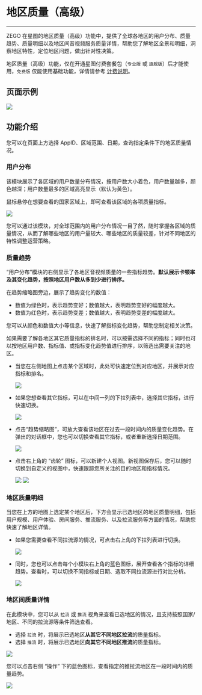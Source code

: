 # 地区质量（高级）

- - -

ZEGO 在星图的地区质量（高级）功能中，提供了全球各地区的用户分布、质量趋势、质量明细以及地区间音视频服务质量详情，帮助您了解地区全景和明细，洞察地区特性，定位地区问题，做出针对性决策。

<Warning title="注意">

地区质量（高级）功能，仅在开通星图付费套餐包（`专业版` 或 `旗舰版`）后才能使用，`免费版` 仅能使用基础功能，详情请参考 [计费说明](./../../Introduction/Pricing.mdx)。
</Warning>


## 页面示例

<Frame width="512" height="auto" caption=""><img src="https://storage.zego.im/sdk-doc/Pics/Prism/Operation_Dashboard_intro_3.png" /></Frame>


## 功能介绍

您可以在页面上方选择 AppID、区域范围、日期，查询指定条件下的地区质量情况。

### 用户分布

该模块展示了各区域的用户数量分布情况，按用户数大小着色，用户数量越多，颜色越深；用户数量最多的区域高亮显示（默认为黄色）。

鼠标悬停在想要查看的国家区域上，即可查看该区域的各项质量指标。

<Frame width="512" height="auto" caption=""><img src="https://storage.zego.im/sdk-doc/Pics/Prism/Operation_Dashboard_intro_3_1.png" /></Frame>

您可以通过该模块，对全球范围内的用户分布情况一目了然，随时掌握各区域的质量情况，从而了解哪些地区的用户量较大、哪些地区的质量较差，针对不同地区的特性调整运营策略。

### 质量趋势

“用户分布”模块的右侧显示了各地区音视频质量的一些指标趋势。**默认展示卡顿率及其变化趋势，按照地区用户数从多到少进行排序。**

在趋势缩略图旁边，展示了趋势变化的数值：

- 数值为绿色时，表示趋势变好；数值越大，表明趋势变好的幅度越大。
- 数值为红色时，表示趋势变差；数值越大，表明趋势变差的幅度越大。

您可以从颜色和数值大小等信息，快速了解指标变化趋势，帮助您制定相关决策。

如果需要了解各地区其它质量指标的排名时，可以按需选择不同的指标；同时也可以按地区用户数、指标值、或指标变化趋势值进行排序，以筛选出需要关注的地区。

- 当您在左侧地图上点击某个区域时，此处可快速定位到对应地区，并展示对应指标和排名。

    <Frame width="512" height="auto" caption=""><img src="https://storage.zego.im/sdk-doc/Pics/Prism/Operation_Dashboard_intro_3_2.png" /></Frame>

- 如果您想查看其它指标，可以在中间一列的下拉列表中，选择其它指标，进行快速切换。

    <Frame width="512" height="auto" caption=""><img src="https://storage.zego.im/sdk-doc/Pics/Prism/Operation_Dashboard_intro_3_3.png" /></Frame>

- 点击“趋势缩略图”，可放大查看该地区在过去一段时间内的质量变化趋势。在弹出的对话框中，您也可以切换查看其它指标，或者重新选择日期范围。

    <Frame width="512" height="auto" caption=""><img src="https://storage.zego.im/sdk-doc/Pics/Prism/Operation_Dashboard_intro_3_4.png" /></Frame>

- 点击右上角的 “齿轮” 图标，可以新建个人视图。新视图保存后，您可以随时切换到自定义的视图中，快速跟踪您所关注的目的地区和指标情况。

    <Frame width="512" height="auto" caption=""><img src="https://storage.zego.im/sdk-doc/Pics/Prism/Operation_Dashboard_intro_3_5.png" /></Frame>

    <Frame width="512" height="auto" caption=""><img src="https://storage.zego.im/sdk-doc/Pics/Prism/Operation_Dashboard_intro_3_6.png" /></Frame>

### 地区质量明细

当您在上方的地图上选定某个地区后，下方会显示已选地区的地区质量明细，包括用户规模、用户体验、房间服务、推流服务、以及拉流服务等方面的情况，帮助您快速了解地区详情。

- 如果您需要查看不同拉流源的情况，可点击右上角的下拉列表进行切换。

    <Frame width="512" height="auto" caption=""><img src="https://storage.zego.im/sdk-doc/Pics/Prism/Operation_Dashboard_intro_3_7.png" /></Frame>

- 同时，您也可以点击每个小模块右上角的蓝色图标，展开查看各个指标的详细趋势。查看时，可以切换不同指标或日期、选取不同拉流源进行对比分析。

    <Frame width="512" height="auto" caption=""><img src="https://storage.zego.im/sdk-doc/Pics/Prism/Operation_Dashboard_intro_3_8.png" /></Frame>


### 地区间质量详情

在此模块中，您可以从 `拉流` 或 `推流` 视角来查看已选地区的情况，且支持按照国家/地区、不同的拉流源等条件筛选查看。

- 选择 `拉流` 时，将展示已选地区**从其它不同地区拉流**的质量指标。
- 选择 `推流` 时，将展示已选地区**向其它不同地区推流**的质量指标。

<Frame width="512" height="auto" caption=""><img src="https://storage.zego.im/sdk-doc/Pics/Prism/Operation_Dashboard_intro_3_9.png" /></Frame>

您可以点击右侧 “操作” 下的蓝色图标，查看指定的推拉流地区在一段时间内的质量趋势。

<Frame width="512" height="auto" caption=""><img src="https://storage.zego.im/sdk-doc/Pics/Prism/Operation_Dashboard_intro_3_10.png" /></Frame>
